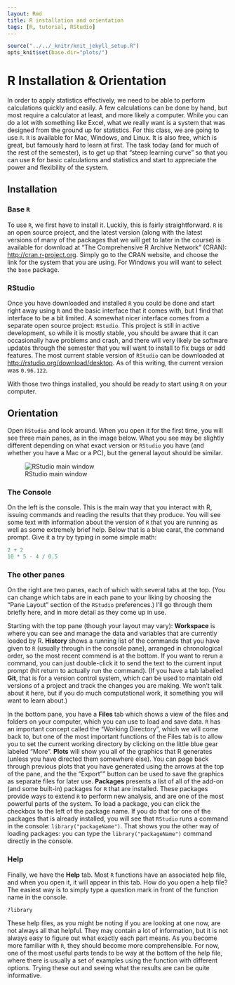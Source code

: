 ```yaml
---
layout: Rmd
title: R installation and orientation
tags: [R, tutorial, RStudio]
---
```


```r
source("../../_knitr/knit_jekyll_setup.R")
opts_knit$set(base.dir="plots/")
```

# R Installation & Orientation

In order to apply statistics effectively, we need to be able to perform calculations quickly and easily. A few calculations can be done by hand, but most require a calculator at least, and more likely a computer. While you can do a lot with something like Excel, what we really want is a system that was designed from the ground up for statistics. For this class, we are going to use `R`. `R` is available for Mac, Windows, and Linux. It is also free, which is great, but famously hard to learn at first. The task today (and for much of the rest of the semester), is to get up that "steep learning curve" so that you can use `R` for basic calculations and statistics and start to appreciate the power and flexibility of the system.

## Installation

### Base `R`

To use `R`, we first have to install it. Luckily, this is fairly straightforward. `R` is an open source project, and the latest version (along with the latest versions of many of the packages that we will get to later in the course) is available for download at "The Comprehensive R Archive Network" (CRAN): <http://cran.r-project.org>. Simply go to the CRAN website, and choose the link for the system that you are using. For Windows you will want to select the `base` package. 

### RStudio

Once you have downloaded and installed `R` you could be done and start right away using `R` and the basic interface that it comes with, but I find that interface to be a bit limited. A somewhat nicer interface comes from a separate open source project: `RStudio`. This project is still in active development, so while it is mostly stable, you should be aware that it can occasionally have problems and crash, and there will very likely be software updates through the semester that you will want to install to fix bugs or add features. The most current stable version of `RStudio` can be downloaded at <http://rstudio.org/download/desktop>. As of this writing, the current version was `0.96.122`.

With those two things installed, you should be ready to start using `R` on your computer.

## Orientation

Open `RStudio` and look around.  When you open it for the first time, you will see three main panes, as in the image below. What you see may be slightly different depending on what exact version or `RStudio` you have (and whether you have a Mac or a PC), but the general layout should be similar.

![RStudio main window](images/RStudio_window.png "The RStudio window at startup.")

### The Console

On the left is the console. This is the main way that you interact with R, issuing commands and reading the results that they produce. You will see some text with information about the version of `R` that you are running as well as some extremely brief help. Below that is a blue carat, the command prompt. Give it a try by typing in some simple math:

```r
2 + 2
10 * 5 - 4 / 0.5
```



### The other panes

On the right are two panes, each of which with several tabs at the top. (You can change which tabs are in each pane to your liking by choosing the "Pane Layout" section of the `RStudio` preferences.) I'll go through them briefly here, and in more detail as they come up in use.

Starting with the top pane (though your layout may vary): **Workspace** is where you can see and manage the data and variables that are currently loaded by R. **History** shows a running list of the commands that you have given to `R` (usually through in the console pane), arranged in chronological order, so the most recent commend is at the bottom. If you want to rerun a command, you can just double-click it to send the text to the current input prompt (hit return to actually run the command). (If you have a tab labelled **Git**, that is for a version control system, which can be used to maintain old versions of a project and track the changes you are making. We won't talk about it here, but if you do much computational work, it something you will want to learn about.)

In the bottom pane, you have a **Files** tab which shows a view of the files and folders on your computer, which you can use to load and save data. `R` has an important concept called the "Working Directory", which we will come back to, but one of the most important functions of the Files tab is to allow you to set the current working directory by clicking on the little blue gear labeled "More". **Plots** will show you all of the graphics that R generates (unless you have directed them somewhere else). You can page back through previous plots that you have generated using the arrows at the top of the pane, and the the "Export"" button can be used to save the graphics as separate files for later use. **Packages** presents a list of all of the add-on (and some built-in) packages for `R` that are installed. These packages provide ways to extend `R` to perform new analysis, and are one of the most powerful parts of the system. To load a package, you can click the checkbox to the left of the package name. If you do that for one of the packages that is already installed, you will see that `RStudio` runs a command in the console: `library("packageName")`. That shows you the other way of loading packages: you can type the `library("packageName")` command directly in the console. 

### Help

Finally, we have the **Help** tab. Most `R` functions have an associated help file, and when you open it, it will appear in this tab. How do you open a help file? The easiest way is to simply type a question mark in front of the function name in the console.
```r
?library
```

These help files, as you might be noting if you are looking at one now, are not always all that helpful. They may contain a lot of information, but it is not always easy to figure out what exactly each part means. As you become more familiar with `R`, they should become more comprehensible. For now, one of the most useful parts tends to be way at the bottom of the help file, where there is usually a set of examples using the function with different options. Trying these out and seeing what the results are can be quite informative.
